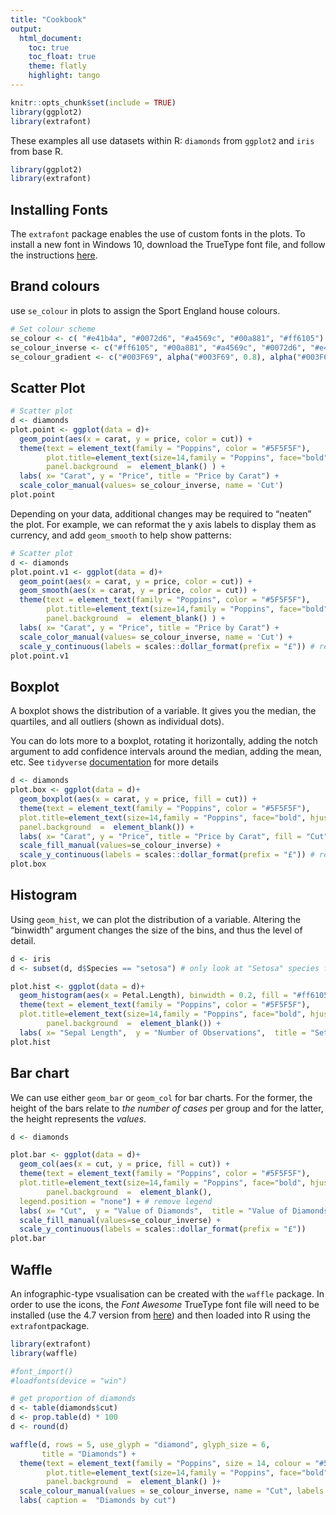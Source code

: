 ```yaml
---
title: "Cookbook"
output:
  html_document:  
    toc: true  
    toc_float: true 
    theme: flatly
    highlight: tango
---
```


```r
knitr::opts_chunk$set(include = TRUE)
library(ggplot2)
library(extrafont)
```


These examples all use datasets within R: `diamonds` from `ggplot2` and `iris` from base R.
```r
library(ggplot2)
library(extrafont)
```

## Installing Fonts

The `extrafont` package enables the use of custom fonts in the plots. To install a new font in Windows 10, download the TrueType font file, and follow the instructions [here](https://www.cnet.com/how-to/how-to-add-remove-and-modify-fonts-in-windows-10/).

## Brand colours

use `se_colour` in plots to assign the Sport England house colours. 

```r
# Set colour scheme
se_colour <- c( "#e41b4a", "#0072d6", "#a4569c", "#00a881", "#ff6105")
se_colour_inverse <- c("#ff6105", "#00a881", "#a4569c", "#0072d6", "#e41b4a")
se_colour_gradient <- c("#003F69", alpha("#003F69", 0.8), alpha("#003F69", 0.6), alpha("#003F69", 0.4), alpha("#003F69", 0.2)) # changes transparency
```

## Scatter Plot
```r

# Scatter plot
d <- diamonds
plot.point <- ggplot(data = d)+ 
  geom_point(aes(x = carat, y = price, color = cut)) + 
  theme(text = element_text(family = "Poppins", color = "#5F5F5F"), 
        plot.title=element_text(size=14,family = "Poppins", face="bold", hjust = 0.5), 
        panel.background  =  element_blank() ) + 
  labs( x= "Carat", y = "Price", title = "Price by Carat") +
  scale_color_manual(values= se_colour_inverse, name = 'Cut') 
plot.point
```


Depending on your data, additional changes may be required to "neaten" the plot. For example, we can reformat the y axis labels to display them as currency, and add `geom_smooth` to help show patterns:

```r

# Scatter plot
d <- diamonds
plot.point.v1 <- ggplot(data = d)+ 
  geom_point(aes(x = carat, y = price, color = cut)) +
  geom_smooth(aes(x = carat, y = price, color = cut)) +
  theme(text = element_text(family = "Poppins", color = "#5F5F5F"), 
        plot.title=element_text(size=14,family = "Poppins", face="bold", hjust = 0.5), 
        panel.background  =  element_blank() ) + 
  labs( x= "Carat", y = "Price", title = "Price by Carat") +
  scale_color_manual(values= se_colour_inverse, name = 'Cut') +
  scale_y_continuous(labels = scales::dollar_format(prefix = "£")) # reformat scales to currency
plot.point.v1

```

## Boxplot

A boxplot shows the distribution of a variable. It gives you the median, the quartiles, and all outliers (shown as individual dots).

You can do lots more to a boxplot, rotating it horizontally, adding the notch argument to add confidence intervals around the median, adding the mean, etc. See `tidyverse` [documentation](https://ggplot2.tidyverse.org/reference/geom_boxplot.html) for more details

```r
d <- diamonds
plot.box <- ggplot(data = d)+ 
  geom_boxplot(aes(x = carat, y = price, fill = cut)) + 
  theme(text = element_text(family = "Poppins", color = "#5F5F5F"), 
  plot.title=element_text(size=14,family = "Poppins", face="bold", hjust = 0.5),
  panel.background  =  element_blank()) +
  labs( x= "Carat", y = "Price", title = "Price by Carat", fill = "Cut") +
  scale_fill_manual(values=se_colour_inverse) +
  scale_y_continuous(labels = scales::dollar_format(prefix = "£")) # reformat scales to currency
plot.box


```

## Histogram

Using `geom_hist`, we can plot the distribution of a variable. Altering the "binwidth" argument changes the size of the bins, and thus the level of detail.

```r
d <- iris 
d <- subset(d, d$Species == "setosa") # only look at "Setosa" species from the Iris dataset

plot.hist <- ggplot(data = d)+ 
  geom_histogram(aes(x = Petal.Length), binwidth = 0.2, fill = "#ff6105") + 
  theme(text = element_text(family = "Poppins", color = "#5F5F5F"), 
  plot.title=element_text(size=14,family = "Poppins", face="bold", hjust = 0.5),
        panel.background  =  element_blank()) + 
  labs( x= "Sepal Length",  y = "Number of Observations",  title = "Setosa Petal Length Distribution") 
plot.hist

```

## Bar chart

We can use either `geom_bar` or `geom_col` for bar charts. For the former, the height of the bars relate to *the number of cases* per group and for the latter, the height represents the *values*. 


```r
d <- diamonds  

plot.bar <- ggplot(data = d)+ 
  geom_col(aes(x = cut, y = price, fill = cut)) + 
  theme(text = element_text(family = "Poppins", color = "#5F5F5F"), 
  plot.title=element_text(size=14,family = "Poppins", face="bold", hjust = 0.5),
        panel.background  =  element_blank(),
  legend.position = "none") + # remove legend
  labs( x= "Cut",  y = "Value of Diamonds",  title = "Value of Diamonds by Cut") +
  scale_fill_manual(values=se_colour_inverse) +
  scale_y_continuous(labels = scales::dollar_format(prefix = "£"))
plot.bar

```

## Waffle

An infographic-type vsualisation can be created with the `waffle` package. In order to use the icons, the *Font Awesome* TrueType font file will need to be installed (use the 4.7 version from [here](https://github.com/FortAwesome/Font-Awesome/releases/tag/v4.7.0])) and then loaded into R using the `extrafont`package.

```r
library(extrafont)
library(waffle)

#font_import()
#loadfonts(device = "win")

# get proportion of diamonds 
d <- table(diamonds$cut)            
d <- prop.table(d) * 100
d <- round(d)

waffle(d, rows = 5, use_glyph = "diamond", glyph_size = 6, 
       title = "Diamonds") +
  theme(text = element_text(family = "Poppins", size = 14, colour = "#5F5F5F"),
        plot.title=element_text(size=14,family = "Poppins", face="bold", hjust = 0.5), 
        panel.background  =  element_blank() )+
  scale_colour_manual(values = se_colour_inverse, name = "Cut", labels = c("Fair", "Good", "Very Good", "Premium", "Ideal")) +
  labs( caption =  "Diamonds by cut")
```
